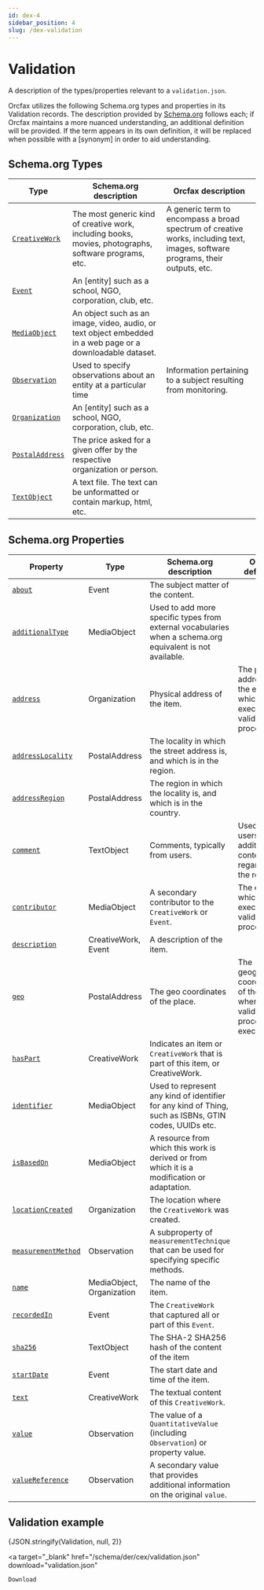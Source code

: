 ```yaml
---
id: dex-4
sidebar_position: 4
slug: /dex-validation
---
```



# Validation

A description of the types/properties relevant to a `validation.json`.

Orcfax utilizes the following Schema.org types and properties in its Validation
records. The description provided by [Schema.org][schema-1] follows each; if
Orcfax maintains a more nuanced understanding, an additional definition will be
provided. If the term appears in its own definition, it will be replaced when
possible with a \[synonym\] in order to aid understanding.

[schema-1]: https://schema.org/

## Schema.org Types

<!-- markdownlint-disable MD013 -->

| Type                      | Schema.org description                                                                                     | Orcfax description                                                                                                             |
| ------------------------- | ---------------------------------------------------------------------------------------------------------- | ------------------------------------------------------------------------------------------------------------------------------ |
| [`CreativeWork`][type-1]  | The most generic kind of creative work, including books, movies, photographs, software programs, etc.      | A generic term to encompass a broad spectrum of creative works, including text, images, software programs, their outputs, etc. |
| [`Event`][type-2]         | An \[entity\] such as a school, NGO, corporation, club, etc.                                               |                                                                                                                                |
| [`MediaObject`][type-3]   | An object such as an image, video, audio, or text object embedded in a web page or a downloadable dataset. |                                                                                                                                |
| [`Observation`][type-4]   | Used to specify observations about an entity at a particular time                                          | Information pertaining to a subject resulting from monitoring.                                                                 |
| [`Organization`][type-5]  | An \[entity\] such as a school, NGO, corporation, club, etc.                                               |                                                                                                                                |
| [`PostalAddress`][type-6] | The price asked for a given offer by the respective organization or person.                                |                                                                                                                                |
| [`TextObject`][type-7]    | A text file. The text can be unformatted or contain markup, html, etc.                                     |                                                                                                                                |

<!-- markdownlint-enable MD013 -->

[type-1]: https://schema.org/CreativeWork
[type-2]: https://schema.org/Event
[type-3]: https://schema.org/MediaObject
[type-4]: https://schema.org/Observation
[type-5]: https://schema.org/Organization
[type-6]: https://schema.org/PostalAddress
[type-7]: https://schema.org/TextObject

## Schema.org Properties

| Property                       | Type                      | Schema.org description                                                                                    | Orcfax definition                                                                    |
| ------------------------------ | ------------------------- | --------------------------------------------------------------------------------------------------------- | ------------------------------------------------------------------------------------ |
| [`about`][prop-1]              | Event                     | The subject matter of the content.                                                                        |                                                                                      |
| [`additionalType`][prop-2]     | MediaObject               | Used to add more specific types from external vocabularies when a schema.org equivalent is not available. |                                                                                      |
| [`address`][prop-3]            | Organization              | Physical address of the item.                                                                             | The physical address of the entity which has executed the validation process.        |
| [`addressLocality`][prop-4]    | PostalAddress             | The locality in which the street address is, and which is in the region.                                  |                                                                                      |
| [`addressRegion`][prop-5]      | PostalAddress             | The region in which the locality is, and which is in the country.                                         |                                                                                      |
| [`comment`][prop-6]            | TextObject                | Comments, typically from users.                                                                           | Used to give users additional context regarding the record.                          |
| [`contributor`][prop-7]        | MediaObject               | A secondary contributor to the `CreativeWork` or `Event`.                                                 | The entity which has executed the validation process.                                |
| [`description`][prop-8]        | CreativeWork, Event       | A description of the item.                                                                                |                                                                                      |
| [`geo`][prop-9]                | PostalAddress             | The geo coordinates of the place.                                                                         | The geographical coordinates of the place where the validation process was executed. |
| [`hasPart`][prop-10]           | CreativeWork              | Indicates an item or `CreativeWork` that is part of this item, or CreativeWork.                           |                                                                                      |
| [`identifier`][prop-11]        | MediaObject               | Used to represent any kind of identifier for any kind of Thing, such as ISBNs, GTIN codes, UUIDs etc.     |                                                                                      |
| [`isBasedOn`][prop-12]         | MediaObject               | A resource from which this work is derived or from which it is a modification or adaptation.              |                                                                                      |
| [`locationCreated`][prop-13]   | Organization              | The location where the `CreativeWork` was created.                                                        |                                                                                      |
| [`measurementMethod`][prop-14] | Observation               | A subproperty of `measurementTechnique` that can be used for specifying specific methods.                 |                                                                                      |
| [`name`][prop-15]              | MediaObject, Organization | The name of the item.                                                                                     |                                                                                      |
| [`recordedIn`][prop-16]        | Event                     | The `CreativeWork` that captured all or part of this `Event`.                                             |                                                                                      |
| [`sha256`][prop-17]            | TextObject                | The SHA-2 SHA256 hash of the content of the item                                                          |                                                                                      |
| [`startDate`][prop-18]         | Event                     | The start date and time of the item.                                                                      |                                                                                      |
| [`text`][prop-19]              | CreativeWork              | The textual content of this `CreativeWork`.                                                               |                                                                                      |
| [`value`][prop-20]             | Observation               | The value of a `QuantitativeValue` (including `Observation`) or property value.                           |                                                                                      |
| [`valueReference`][prop-21]    | Observation               | A secondary value that provides additional information on the original `value`.                           |                                                                                      |

[prop-1]: https://schema.org/about
[prop-2]: https://schema.org/additionalType
[prop-3]: https://schema.org/address
[prop-4]: https://schema.org/addressLocality
[prop-5]: https://schema.org/addressRegion
[prop-6]: https://schema.org/comment
[prop-7]: https://schema.org/contribution
[prop-8]: https://schema.org/description
[prop-9]: https://schema.org/geo
[prop-10]: https://schema.org/hasPart
[prop-11]: https://schema.org/identifier
[prop-12]: https://schema.org/isBasedOn
[prop-13]: https://schema.org/locationCreated
[prop-14]: https://schema.org/measurementMethod
[prop-15]: https://schema.org/name
[prop-16]: https://schema.org/recordedIn
[prop-17]: https://schema.org/sha256
[prop-18]: https://schema.org/startDate
[prop-19]: https://schema.org/text
[prop-20]: https://schema.org/value
[prop-21]: https://schema.org/valueReference

## Validation example

<CodeBlock language="jsx">{JSON.stringify(Validation, null, 2)}</CodeBlock>

<a
    target="_blank"
    href="/schema/der/cex/validation.json"
    download="validation.json"
>
    Download
</a>
